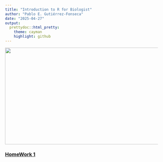 ```yaml
---
title: "Introduction to R for Biologist"
author: "Pablo E. Gutiérrez-Fonseca"
date: "2025-04-27"
output: 
  prettydoc::html_pretty:
    theme: cayman
    highlight: github
---
```


<img src="20191031_122742.jpg" width="550" height="320"/>


### [HomeWork 1]()
